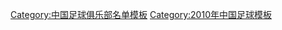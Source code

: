 {{Football squad with groups
|name=2010年中超分类名单青岛
|bgcolor=#F85000
|bordercolor=#F8F8F8
|textcolor=#F8F8F8
|title=[[青岛中能足球俱乐部|<span style="color:#F8F8F8">青岛中能</span>]] — [[2010年中国足球超级联赛|<span style="color:#F8F8F8">2010年</span>]][[中国足球超级联赛|<span style="color:#F8F8F8">中超联赛</span>]]第 14 名
|group1=全年参赛球员
|list1=<div>
{{Football squad2 player|no=1|name=[[刘军 (足球守门员)|刘军]]}}
{{Football squad2 player|no=2|name=[[郭亮 (足球运动员)|郭亮]]}}
{{Football squad2 player|no=5|name=[[许景杰]]}}
{{Football squad2 player|no=6|name=[[胡俊]]}}
{{Football squad2 player|no=7|name=[[姚江山]]}}
{{Football squad2 player|no=8|name=[[宋博]]}}
{{Football squad2 player|no=9|name=[[朱建荣]]}}
{{Football squad2 player|no=10|name=[[郑龙]]}}
{{Football squad2 player|no=11|name=[[逄志泉]]}}
{{Football squad2 player|no=12|name=[[孙平海]]}}
{{Football squad2 player|no=13|name=[[全龙海]]}}
{{Football squad2 player|no=14|name=[[魏仁杰]]}}
{{Football squad2 player|no=15|name=[[张丰羽]]}}
{{Football squad2 player|no=16|name=[[黄准 (足球运动员)|黄准]]}}
{{Football squad2 player|no=17|name=[[刘健 (足球运动员)|刘健]]}}
{{Football squad2 player|no=18|name=[[钱鼎]]}}
{{Football squad2 player|no=20|name=[[张博涵]]}}
{{Football squad2 player|no=21|name=[[姜宁 (足球运动员)|姜宁]]}}
{{Football squad2 player|no=22|name=[[刘震理]]}}
{{Football squad2 player|no=23|name=[[宋龙]]}}
{{Football squad2 player|no=24|name=[[刘洋洋]]}}
{{Football squad2 player|no=25|name=[[邹正]]}}
{{Football squad2 player|no=26|name=[[孙江山]]}}
{{Football squad2 player|no=27|name={{flagicon|SVN}} [[亚历山大·罗迪奇|罗迪克]]}}
{{Football squad2 player|no=28|name=[[马麟 (足球运动员)|马麟]]}}
{{Football squad2 player|no=29|name=[[朱世玉]]}}
{{Football squad2 player|no=30|name=[[于祥]]}}
{{Football squad2 player|no=31|name=[[刘维鹏]]}}
{{Football squad2 player|no=32|name=[[栗鹏]]}}
{{Football squad2 player|no=33|name={{flagicon|CRO}} [[斯捷潘·尤克奇|尤科奇]]}}
{{Football squad2 player|no=34|name=[[李林峰]]}}
{{Football squad2 player|no=35|name=[[沙一博]]}}
{{Football squad2 player|no=36|name=[[徐彤]]}}
</div>
|group2=夏季转入球员
|list2=<div>
{{Football squad2 player|no=37|name={{flagicon|KOR}} [[李允燮]]}}
{{Football squad2 player|no=38|name=[[李壮飞]]}}
{{Football squad2 player|no=39|name=[[杨鲲鹏]]}}
{{Football squad2 player|no=40|name={{flagicon|BIH}} {{le|尼诺斯拉夫·米连科维奇|Ninoslav Milenković|尼诺}}}}
{{Football squad2 player|no=41|name=[[于海洋]]}}
{{Football squad2 player|no=42|name=[[丁文桦]]}}
{{Football squad2 player|no=43|name=[[宋文杰]]}}
</div>
|group3=夏季转出球员
|list3=<div>
{{Football squad2 player|no=3|name={{flagicon|KOR}} [[李松民]]}}
{{Football squad2 player|no=4|name={{flagicon|SRB}} [[伊云·禾高文洛域|乌科马诺维奇]]}}
{{Football squad2 player|no=19|name={{flagicon|SVN}} [[汤美斯拉夫·米苏拉|米苏拉]]}}
</div>
|group4=主教练
|list4=[[郭侃峰]]
}}
<noinclude>
{{DEFAULTSORT:Qingdao Jonoon F.C. Squad 2010}}
[[Category:中国足球俱乐部名单模板]]
[[Category:2010年中国足球模板]]
</noinclude>